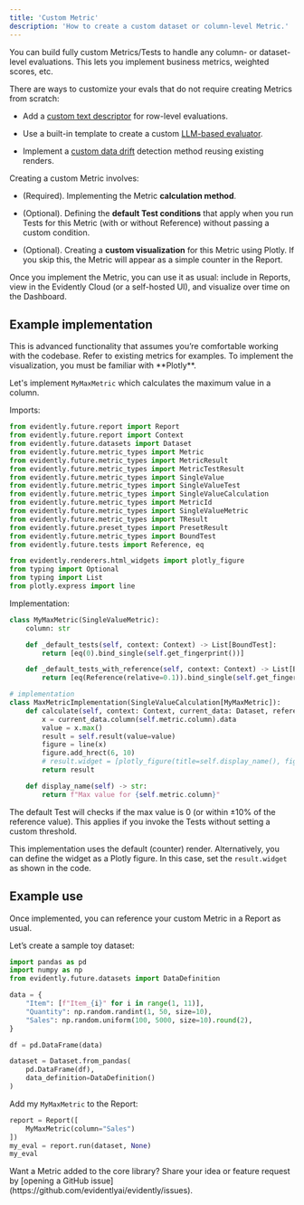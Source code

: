 ```yaml
---
title: 'Custom Metric'
description: 'How to create a custom dataset or column-level Metric.'
---
```


You can build fully custom Metrics/Tests to handle any column- or dataset-level evaluations. This lets you implement business metrics, weighted scores, etc.

<Info>
  There are ways to customize your evals that do not require creating Metrics from scratch:

  * Add a [custom text descriptor](/metrics/customize_descriptor) for row-level evaluations.

  * Use a built-in template to create a custom [LLM-based evaluator](/metrics/customize_llm_judge).

  * Implement a [custom data drift](/metrics/customize_data_drift) detection method reusing existing renders.&#x20;
</Info>

Creating a custom Metric involves:

* (Required). Implementing the Metric **calculation method**.

* (Optional). Defining the **default Test conditions** that apply when you run Tests for this Metric (with or without Reference) without passing a custom condition.

* (Optional). Creating a **custom visualization** for this Metric using Plotly. If you skip this, the Metric will appear as a simple counter in the Report.

Once you implement the Metric, you can use it as usual: include in Reports, view in the Evidently Cloud (or a self-hosted UI), and visualize over time on the Dashboard.

## Example implementation

<Note>
  This is advanced functionality that assumes you’re comfortable working with the codebase. Refer to existing metrics for examples. To implement the visualization, you must be familiar with **Plotly**.
</Note>

Let's implement `MyMaxMetric` which calculates the maximum value in a column.

Imports:

```python
from evidently.future.report import Report
from evidently.future.report import Context
from evidently.future.datasets import Dataset
from evidently.future.metric_types import Metric
from evidently.future.metric_types import MetricResult
from evidently.future.metric_types import MetricTestResult
from evidently.future.metric_types import SingleValue
from evidently.future.metric_types import SingleValueTest
from evidently.future.metric_types import SingleValueCalculation
from evidently.future.metric_types import MetricId
from evidently.future.metric_types import SingleValueMetric
from evidently.future.metric_types import TResult
from evidently.future.preset_types import PresetResult
from evidently.future.metric_types import BoundTest
from evidently.future.tests import Reference, eq

from evidently.renderers.html_widgets import plotly_figure
from typing import Optional
from typing import List
from plotly.express import line
```

Implementation:

```python
class MyMaxMetric(SingleValueMetric):
    column: str

    def _default_tests(self, context: Context) -> List[BoundTest]:
        return [eq(0).bind_single(self.get_fingerprint())]

    def _default_tests_with_reference(self, context: Context) -> List[BoundTest]:
        return [eq(Reference(relative=0.1)).bind_single(self.get_fingerprint())]

# implementation
class MaxMetricImplementation(SingleValueCalculation[MyMaxMetric]):
    def calculate(self, context: Context, current_data: Dataset, reference_data: Optional[Dataset]) -> SingleValue:
        x = current_data.column(self.metric.column).data
        value = x.max()
        result = self.result(value=value)
        figure = line(x)
        figure.add_hrect(6, 10)
        # result.widget = [plotly_figure(title=self.display_name(), figure=figure)]
        return result

    def display_name(self) -> str:
        return f"Max value for {self.metric.column}"
```

The default Test will checks if the max value is 0 (or within ±10% of the reference value). This applies if you invoke the Tests without setting a custom threshold. 

This implementation uses the default (counter) render. Alternatively, you can define the widget as a Plotly figure. In this case, set the `result.widget` as shown in the code.

## Example use

Once implemented, you can reference your custom Metric in a Report as usual.

Let’s create a sample toy dataset:

```python
import pandas as pd
import numpy as np
from evidently.future.datasets import DataDefinition

data = {
    "Item": [f"Item_{i}" for i in range(1, 11)],
    "Quantity": np.random.randint(1, 50, size=10),
    "Sales": np.random.uniform(100, 5000, size=10).round(2),
}

df = pd.DataFrame(data)

dataset = Dataset.from_pandas(
    pd.DataFrame(df),
    data_definition=DataDefinition()
)
```

Add my `MyMaxMetric` to the Report:

```python
report = Report([
    MyMaxMetric(column="Sales")
])
my_eval = report.run(dataset, None)
my_eval
```

<Note>
  Want a Metric added to the core library? Share your idea or feature request by [opening a GitHub issue](https://github.com/evidentlyai/evidently/issues).
</Note>